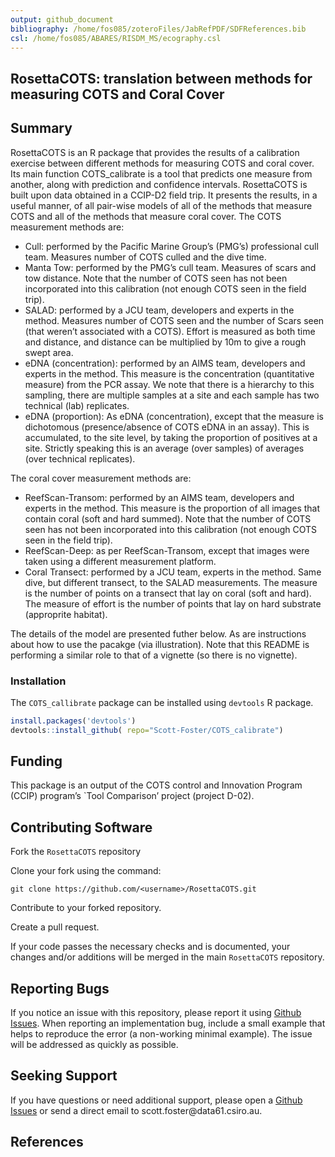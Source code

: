 ```yaml
---
output: github_document
bibliography: /home/fos085/zoteroFiles/JabRefPDF/SDFReferences.bib
csl: /home/fos085/ABARES/RISDM_MS/ecography.csl
---
```


## RosettaCOTS: translation between methods for measuring COTS and Coral Cover

## Summary

RosettaCOTS is an R package that provides the results of a calibration exercise between different methods for measuring COTS and coral cover. Its main function COTS_calibrate is a tool that predicts one measure from another, along with prediction and confidence intervals. RosettaCOTS is built upon data obtained in a CCIP-D2 field trip. It presents the results, in a useful manner, of all pair-wise models of all of the methods that measure COTS and all of the methods that measure coral cover. The COTS measurement methods are:

* Cull: performed by the Pacific Marine Group's (PMG's) professional cull team. Measures number of COTS culled and the dive time.
* Manta Tow: performed by the PMG's cull team. Measures of scars and tow distance. Note that the number of COTS seen has not been incorporated into this calibration (not enough COTS seen in the field trip).
* SALAD: performed by a JCU team, developers and experts in the method. Measures number of COTS seen and the number of Scars seen (that weren't associated with a COTS). Effort is measured as both time and distance, and distance can be multiplied by 10m to give a rough swept area.
* eDNA (concentration): performed by an AIMS team, developers and experts in the method. This measure is the concentration (quantitative measure) from the PCR assay. We note that there is a hierarchy to this sampling, there are multiple samples at a site and each sample has two technical (lab) replicates.
* eDNA (proportion): As eDNA (concentration), except that the measure is dichotomous (presence/absence of COTS eDNA in an assay). This is accumulated, to the site level, by taking the proportion of positives at a site. Strictly speaking this is an average (over samples) of averages (over technical replicates).

The coral cover measurement methods are:

* ReefScan-Transom: performed by an AIMS team, developers and experts in the method. This measure is the proportion of all images that contain coral (soft and hard summed). Note that the number of COTS seen has not been incorporated into this calibration (not enough COTS seen in the field trip).
* ReefScan-Deep: as per ReefScan-Transom, except that images were taken using a different measurement platform.
* Coral Transect: performed by a JCU team, experts in the method. Same dive, but different transect, to the SALAD measurements. The measure is the number of points on a transect that lay on coral (soft and hard). The measure of effort is the number of points that lay on hard substrate (approprite habitat).

The details of the model are presented futher below. As are instructions about how to use the pacakge (via illustration). Note that this README is performing a similar role to that of a vignette (so there is no vignette). 

### Installation

The `COTS_callibrate` package can be installed using `devtools` R package.

```r
install.packages('devtools')
devtools::install_github( repo="Scott-Foster/COTS_calibrate")
```

## Funding

This package is an output of the COTS control and Innovation Program (CCIP) program's `Tool Comparison' project (project D-02).

## Contributing Software
Fork the `RosettaCOTS` repository

Clone your fork using the command:

`git clone https://github.com/<username>/RosettaCOTS.git`

Contribute to your forked repository.

Create a pull request.

If your code passes the necessary checks and is documented, your changes 
and/or additions will be merged in the main `RosettaCOTS` repository.

## Reporting Bugs

If you notice an issue with this repository, please report it using [Github Issues](https://github.com/Scott-Foster/RosettaCOTS/issues). When reporting an implementation bug, include a small example that helps to reproduce the error (a non-working minimal example). The issue will be addressed as quickly as possible.

## Seeking Support

If you have questions or need additional support, please open a [Github Issues](https://github.com/Scott-Foster/RosettaCOTS/issues) or send a direct email to scott.foster@data61.csiro.au.


## References 



